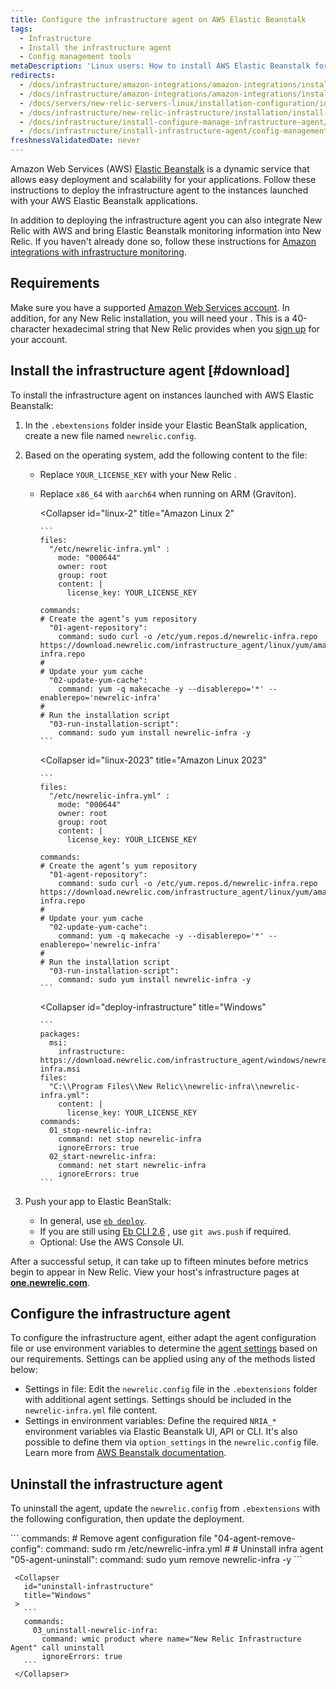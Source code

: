 ```yaml
---
title: Configure the infrastructure agent on AWS Elastic Beanstalk
tags:
  - Infrastructure
  - Install the infrastructure agent
  - Config management tools
metaDescription: 'Linux users: How to install AWS Elastic Beanstalk for New Relic''s infrastructure agent.'
redirects:
  - /docs/infrastructure/amazon-integrations/amazon-integrations/install-aws-elastic-beanstalk-new-relic-infrastructure
  - /docs/infrastructure/amazon-integrations/amazon-integrations/install-aws-elastic-beanstalk
  - /docs/servers/new-relic-servers-linux/installation-configuration/installation-aws-elastic-beanstalk-new-relic-servers
  - /docs/infrastructure/new-relic-infrastructure/installation/install-infrastructure-agent-aws-elastic-beanstalk
  - /docs/infrastructure/install-configure-manage-infrastructure-agent/config-management-tools/install-infrastructure-agent-aws-elastic-beanstalk
  - /docs/infrastructure/install-infrastructure-agent/config-management-tools/install-infrastructure-agent-aws-elastic-beanstalk
freshnessValidatedDate: never
---
```


Amazon Web Services (AWS) [Elastic Beanstalk](https://aws.amazon.com/elasticbeanstalk) is a dynamic service that allows easy deployment and scalability for your applications. Follow these instructions to deploy the infrastructure agent to the instances launched with your AWS Elastic Beanstalk applications.

In addition to deploying the infrastructure agent you can also integrate New Relic with AWS and bring Elastic Beanstalk monitoring information into New Relic. If you haven't already done so, follow these instructions for [Amazon integrations with infrastructure monitoring](/docs/infrastructure/infrastructure-integrations/getting-started/connect-aws-integrations-infrastructure).

## Requirements

Make sure you have a supported [Amazon Web Services account](http://aws.amazon.com/elasticbeanstalk/). In addition, for any New Relic installation, you will need your <InlinePopover type="licenseKey" />. This is a 40-character hexadecimal string that New Relic provides when you [sign up](http://newrelic.com/signup "Link opens in a new window") for your account.

## Install the infrastructure agent [#download]

To install the infrastructure agent on instances launched with AWS Elastic Beanstalk:

1. In the `.ebextensions` folder inside your Elastic BeanStalk application, create a new file named `newrelic.config`.
2. Based on the operating system, add the following content to the file:
    * Replace `YOUR_LICENSE_KEY` with your New Relic <InlinePopover type="licenseKey" />.
    * Replace `x86_64` with `aarch64` when running on ARM (Graviton). 

      <CollapserGroup>
        
        <Collapser
          id="linux-2"
          title="Amazon Linux 2"
        >
          ```
          files:
            "/etc/newrelic-infra.yml" :
              mode: "000644"
              owner: root
              group: root
              content: |
                license_key: YOUR_LICENSE_KEY

          commands:
          # Create the agent’s yum repository
            "01-agent-repository":
              command: sudo curl -o /etc/yum.repos.d/newrelic-infra.repo https://download.newrelic.com/infrastructure_agent/linux/yum/amazonlinux/2/x86_64/newrelic-infra.repo
          #
          # Update your yum cache
            "02-update-yum-cache":
              command: yum -q makecache -y --disablerepo='*' --enablerepo='newrelic-infra'
          #
          # Run the installation script
            "03-run-installation-script":
              command: sudo yum install newrelic-infra -y
          ```
        </Collapser>

        <Collapser
          id="linux-2023"
          title="Amazon Linux 2023"
        >
          ```
          files:
            "/etc/newrelic-infra.yml" :
              mode: "000644"
              owner: root
              group: root
              content: |
                license_key: YOUR_LICENSE_KEY

          commands:
          # Create the agent’s yum repository
            "01-agent-repository":
              command: sudo curl -o /etc/yum.repos.d/newrelic-infra.repo https://download.newrelic.com/infrastructure_agent/linux/yum/amazonlinux/2023/x86_64/newrelic-infra.repo
          #
          # Update your yum cache
            "02-update-yum-cache":
              command: yum -q makecache -y --disablerepo='*' --enablerepo='newrelic-infra'
          #
          # Run the installation script
            "03-run-installation-script":
              command: sudo yum install newrelic-infra -y
          ```
        </Collapser>

        <Collapser
          id="deploy-infrastructure"
          title="Windows"
        >
          ```
          packages:
            msi:
              infrastructure: https://download.newrelic.com/infrastructure_agent/windows/newrelic-infra.msi
          files:
            "C:\\Program Files\\New Relic\\newrelic-infra\\newrelic-infra.yml":
              content: |
                license_key: YOUR_LICENSE_KEY
          commands:
            01_stop-newrelic-infra:
              command: net stop newrelic-infra
              ignoreErrors: true
            02_start-newrelic-infra:
              command: net start newrelic-infra
              ignoreErrors: true
          ```
        </Collapser>
      </CollapserGroup>
3. Push your app to Elastic BeanStalk:

    * In general, use [`eb deploy`](http://docs.aws.amazon.com/elasticbeanstalk/latest/dg/eb3-deploy.html).
    * If you are still using [Eb CLI 2.6](http://docs.aws.amazon.com/elasticbeanstalk/latest/dg/eb-cli.html) , use `git aws.push` if required.
    * Optional: Use the AWS Console UI.

After a successful setup, it can take up to fifteen minutes before metrics begin to appear in New Relic. View your host's infrastructure pages at <DNT>**[one.newrelic.com](https://one.newrelic.com/all-capabilities)**</DNT>.

## Configure the infrastructure agent
To configure the infrastructure agent, either adapt the agent configuration file or use environment variables to determine the [agent settings](/docs/infrastructure/install-infrastructure-agent/configuration/infrastructure-agent-configuration-settings/) based on our requirements. 
Settings can be applied using any of the methods listed below:

- Settings in file: Edit the `newrelic.config` file in the `.ebextensions` folder with additional agent settings. Settings should be included in the `newrelic-infra.yml` file content.
- Settings in environment variables: Define the required `NRIA_*` environment variables via Elastic Beanstalk UI, API or CLI. It's also possible to define them via `option_settings` in the `newrelic.config` file. Learn more from [AWS Beanstalk documentation](https://docs.aws.amazon.com/elasticbeanstalk/latest/dg/environments-cfg-softwaresettings.html).

## Uninstall the infrastructure agent

To uninstall the agent, update the `newrelic.config` from `.ebextensions` with the following configuration, then update the deployment.

   <CollapserGroup>
     <Collapser
       id="uninstall-agent-linux-ami"
       title="Amazon Linux"
     >
       ```
	commands:
	# Remove agent configuration file
	  "04-agent-remove-config":
	    command: sudo rm /etc/newrelic-infra.yml
	#
	# Uninstall infra agent
	  "05-agent-uninstall":
	    command: sudo yum remove newrelic-infra -y
       ```
     </Collapser>

     <Collapser
       id="uninstall-infrastructure"
       title="Windows"
     >
       ```
       commands:
         03_uninstall-newrelic-infra:
           command: wmic product where name="New Relic Infrastructure Agent" call uninstall
           ignoreErrors: true
       ```
     </Collapser>
   </CollapserGroup>
